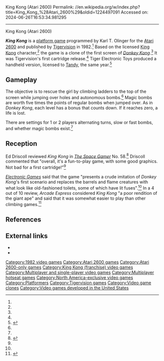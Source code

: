 King Kong (Atari 2600)
Permalink: //en.wikipedia.org/w/index.php?title=King_Kong_%28Atari_2600%29&oldid=1224497091
Accessed on: 2024-06-26T16:53:34.981295



------
King Kong (Atari 2600)
{{infobox video game
| title = King Kong
| released = [[1982 in video gaming|1982]]
| publisher = [[Tigervision]]
| programmer = Karl T. Olinger<ref name="giantlist" />
| platform = [[Atari 2600]]
| genre = [[Platform game|Platform]]
| modes = 1-2 players alternating
| image = File:King Kong (Atari 2600) (Cover).jpg
}}

'''''King Kong''''' is a [[platform game]] programmed by Karl T. Olinger for the [[Atari 2600]] and published by [[Tigervision]] in 1982.<ref name="giantlist" /> Based on the licensed [[King Kong]] character,<ref name="manual" /> the game is a clone of the first screen of ''[[Donkey Kong]]''.<ref name="pg2cg" /> It was Tigervision's first cartridge release.<ref name="pg2cg" /> Tiger Electronic Toys produced a handheld version, licensed to [[Tandy Corporation|Tandy]], the same year.<ref>{{cite web |title=King Kong Handheld |url=http://www.miniarcade.com/tandy/kingkonghh.htm |website=Mini Arcade}}</ref>

== Gameplay ==
The objective is to rescue the girl by climbing ladders to the top of the screen while jumping over holes and autonomous bombs.<ref name="manual" /> Magic bombs are worth five times the points of regular bombs when jumped over. As in ''Donkey Kong'', each level has a bonus that counts down. If it reaches zero, a life is lost.

There are settings for 1 or 2 players alternating turns, slow or fast bombs, and whether magic bombs exist.<ref name="manual" />

== Reception ==
Ed Driscoll reviewed ''King Kong'' in ''[[The Space Gamer]]'' No. 58.<ref name="SG">{{cite journal|last=Driscoll |first=Ed |date=December 1982 |title=Capsule Reviews|journal=[[The Space Gamer]]|publisher=[[Steve Jackson Games]]|issue=58|pages=48}}</ref> Driscoll commented that "overall, it's a fun-to-play game, with some good graphics. Not bad for a first cartridge!"<ref name="SG" />

''[[Electronic Games]]'' said that the game "presents a crude imitation of ''Donkey Kong'''s first scenario and replaces the barrels and flame creatures with what look like old-fashioned toilets, some of which have lit fuses".<ref name="pg2cg" /> In a 4 out of 10 review, ''Arcade Express'' considered ''King Kong'' "a poor rendition of the giant ape" and said that it was somewhat easier to play than other climbing games.<ref name="express">{{cite journal |title=The Hotseat: Reviews of New Products |journal=Arcade Express |date=October 24, 1982 |volume=1 |issue=6 |url=https://archive.org/details/arcade_express_v1n6/page/n5}}</ref>

== References ==
{{reflist|refs=
<ref name="pg2cg">{{cite journal |title=The Player's Guide to Climbing Games |journal=Electronic Games |date=January 1983 |volume=1 |issue=11 |page=53 |url=https://archive.org/details/Electronic_Games_Volume_01_Number_11_1983-01_Reese_Communications_US/page/n51}}</ref>
<ref name="manual">{{cite web |title=King Kong Manual |url=http://www.gamesdatabase.org/Media/SYSTEM/Atari_2600/Manual/formated/King_Kong_-_1982_-_Tigervision.pdf |publisher=Tiger Electronic Toys |date=1982}}</ref>
<ref name="giantlist">{{cite web |last1=Hague |first1=James |title=The Giant List of Classic Game Programmers |url=https://dadgum.com/giantlist/}}</ref>
}}

== External links ==
* {{atarimania|id=12907}}
* {{internet archive game|atari_2600_king_kong_1982_tigervision_karl_t._olinger_7-001}}

[[Category:1982 video games]]
[[Category:Atari 2600 games]]
[[Category:Atari 2600-only games]]
[[Category:King Kong (franchise) video games]]
[[Category:Multiplayer and single-player video games]]
[[Category:Multiplayer hotseat games]]
[[Category:North America-exclusive video games]]
[[Category:Platformers]]
[[Category:Tigervision games]]
[[Category:Video game clones]]
[[Category:Video games developed in the United States]]

{{King Kong}}